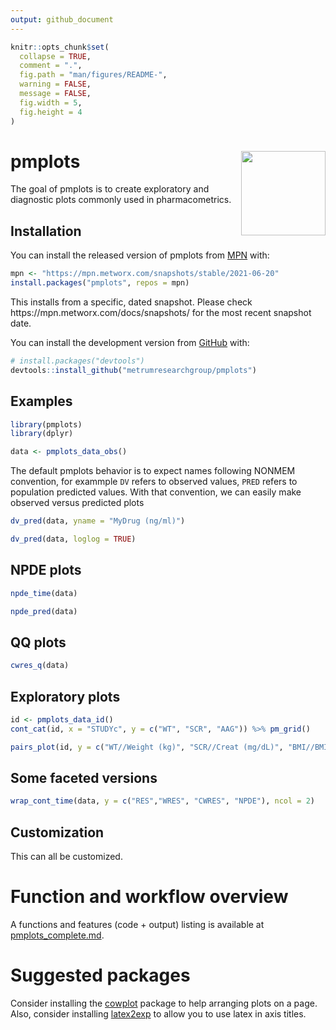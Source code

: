 ```yaml
---
output: github_document
---
```


<!-- README.md is generated from README.Rmd. Please edit that file -->

```r
knitr::opts_chunk$set(
  collapse = TRUE,
  comment = ".",
  fig.path = "man/figures/README-",
  warning = FALSE, 
  message = FALSE,
  fig.width = 5, 
  fig.height = 4
)
```

# pmplots <img align="right" src = "man/figures/metrum_pmplots_git_logo.png" width="135px">

<!-- badges: start -->
<!-- badges: end -->

The goal of pmplots is to create exploratory and diagnostic plots commonly 
used in pharmacometrics.

## Installation

You can install the released version of pmplots from [MPN](https://mpn.metworx.com/docs/) with:

```r
mpn <- "https://mpn.metworx.com/snapshots/stable/2021-06-20"
install.packages("pmplots", repos = mpn)
```

This installs from a specific, dated snapshot. Please check 
https://mpn.metworx.com/docs/snapshots/ for the most recent snapshot date.

You can install the development version from [GitHub](https://github.com/) with:

``` r
# install.packages("devtools")
devtools::install_github("metrumresearchgroup/pmplots")
```
## Examples

```r
library(pmplots)
library(dplyr)

data <- pmplots_data_obs()
```


The default pmplots behavior is to expect names following NONMEM convention, 
for exammple `DV` refers to observed values, `PRED` refers to population 
predicted values. With that convention, we can easily make observed versus 
predicted plots

```r
dv_pred(data, yname = "MyDrug (ng/ml)")
```

```r
dv_pred(data, loglog = TRUE)
```


## NPDE plots
```r
npde_time(data)
```

```r
npde_pred(data)
```


## QQ plots
```r
cwres_q(data)
```


## Exploratory plots

```r
id <- pmplots_data_id()
cont_cat(id, x = "STUDYc", y = c("WT", "SCR", "AAG")) %>% pm_grid()
```

```r
pairs_plot(id, y = c("WT//Weight (kg)", "SCR//Creat (mg/dL)", "BMI//BMI (kg/m2)"))
```

## Some faceted versions

```r
wrap_cont_time(data, y = c("RES","WRES", "CWRES", "NPDE"), ncol = 2)
```


## Customization

This can all be customized.

# Function and workflow overview

A functions and features (code + output) listing is available at 
[pmplots_complete.md](https://github.com/metrumresearchgroup/pmplots/blob/master/inst/examples/pmplots_complete.md).  

# Suggested packages

Consider installing the [cowplot](https://CRAN.R-project.org/package=cowplot) 
package to help arranging plots on a page.  Also, consider installing
[latex2exp](https://CRAN.R-project.org/package=latex2exp) to allow you to 
use latex in axis titles.
